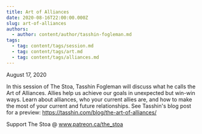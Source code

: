 ```yaml
---
title: Art of Alliances
date: 2020-08-16T22:00:00.000Z
slug: art-of-alliances
authors:
  - author: content/author/tasshin-fogleman.md
tags:
  - tag: content/tags/session.md
  - tag: content/tags/art.md
  - tag: content/tags/alliances.md
---
```


August 17, 2020

In this session of The Stoa, Tasshin Fogleman will discuss what he calls the Art of Alliances. Allies help us achieve our goals in unexpected but win-win ways. Learn about alliances, who your current allies are, and how to make the most of your current and future relationships. See Tasshin's blog post for a preview: https://tasshin.com/blog/the-art-of-alliances/

Support The Stoa @ www.patreon.ca/the_stoa
